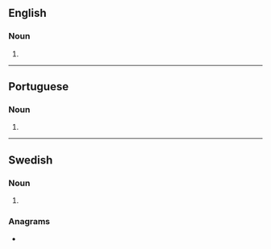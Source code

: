 ==English==

===Noun===
{{head|en|noun form}}

# {{plural of|en|pandeiro}}

----

==Portuguese==

===Noun===
{{head|pt|noun plural form}}

# {{plural of|pt|pandeiro}}

----

==Swedish==

===Noun===
{{head|sv|noun form}}

# {{sv-noun-form-indef-gen|pandeiro}}

===Anagrams===
* {{anagrams|sv|a=adeinoprs|disponera}}